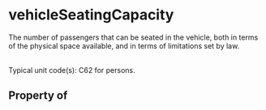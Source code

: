   

# vehicleSeatingCapacity

The number of passengers that can be seated in the vehicle, both in terms of the physical space available, and in terms of limitations set by law.<br/><br/>

Typical unit code(s): C62 for persons.

## Property of



